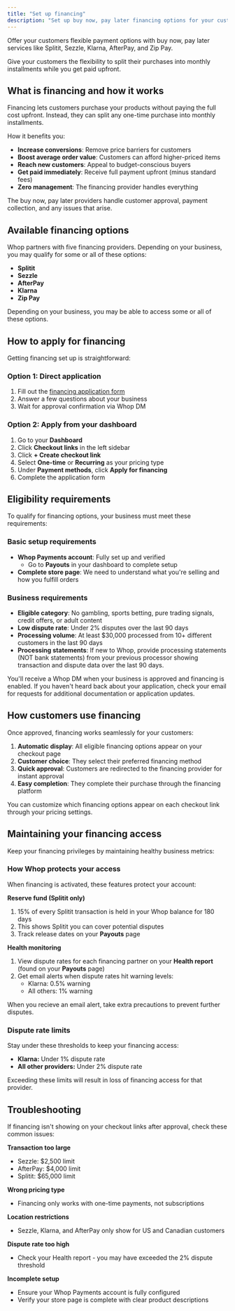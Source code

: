 ```yaml
---
title: "Set up financing"
description: "Set up buy now, pay later financing options for your customers"
---
```


Offer your customers flexible payment options with buy now, pay later services like Splitit, Sezzle, Klarna, AfterPay, and Zip Pay.

Give your customers the flexibility to split their purchases into monthly installments while you get paid upfront. 

## What is financing and how it works

Financing lets customers purchase your products without paying the full cost upfront. Instead, they can split any one-time purchase into monthly installments.

How it benefits you:

- **Increase conversions**: Remove price barriers for customers
- **Boost average order value**: Customers can afford higher-priced items
- **Reach new customers**: Appeal to budget-conscious buyers
- **Get paid immediately**: Receive full payment upfront (minus standard fees)
- **Zero management**: The financing provider handles everything

The buy now, pay later providers handle customer approval, payment collection, and any issues that arise.

## Available financing options

Whop partners with five financing providers. Depending on your business, you may qualify for some or all of these options:

- **Splitit**
- **Sezzle**
- **AfterPay**
- **Klarna**
- **Zip Pay**

<Tip>
  Depending on your business, you may be able to access some or all of these options.
</Tip>

## How to apply for financing

Getting financing set up is straightforward:

### Option 1: Direct application

1. Fill out the [financing application form](https://hunterd.app.n8n.cloud/form/e9e21a0c-91d5-4cda-9b14-a9506be5af44)
2. Answer a few questions about your business
3. Wait for approval confirmation via Whop DM

### Option 2: Apply from your dashboard

1. Go to your **Dashboard**
2. Click **Checkout links** in the left sidebar
3. Click **\+ Create checkout link**
4. Select **One-time** or **Recurring** as your pricing type
5. Under **Payment methods**, click **Apply for financing**
6. Complete the application form

## Eligibility requirements

To qualify for financing options, your business must meet these requirements:

### Basic setup requirements

- **Whop Payments account**: Fully set up and verified
  - Go to **Payouts** in your dashboard to complete setup
- **Complete store page**: We need to understand what you're selling and how you fulfill orders

### Business requirements

- **Eligible category**: No gambling, sports betting, pure trading signals, credit offers, or adult content
- **Low dispute rate**: Under 2% disputes over the last 90 days
- **Processing volume**: At least \$30,000 processed from 10\+ different customers in the last 90 days
- **Processing statements**: If new to Whop, provide processing statements (NOT bank statements) from your previous processor showing transaction and dispute data over the last 90 days. 

<Tip>
  You'll receive a Whop DM when your business is approved and financing is enabled. If you haven't heard back about your application, check your email for requests for additional documentation or application updates.
</Tip>

## How customers use financing

Once approved, financing works seamlessly for your customers:

1. **Automatic display**: All eligible financing options appear on your checkout page
2. **Customer choice**: They select their preferred financing method
3. **Quick approval**: Customers are redirected to the financing provider for instant approval
4. **Easy completion**: They complete their purchase through the financing platform

You can customize which financing options appear on each checkout link through your pricing settings.

## Maintaining your financing access

Keep your financing privileges by maintaining healthy business metrics:

### How Whop protects your access

When financing is activated, these features protect your account:

**Reserve fund (Splitit only)**

1. 15% of every Splitit transaction is held in your Whop balance for 180 days
2. This shows Splitit you can cover potential disputes
3. Track release dates on your **Payouts** page

**Health monitoring**

1. View dispute rates for each financing partner on your **Health report** (found on your **Payouts** page)
2. Get email alerts when dispute rates hit warning levels:
   - Klarna: 0.5% warning
   - All others: 1% warning

<Tip>
  When you recieve an email alert, take extra precautions to prevent further disputes. 
</Tip>

### Dispute rate limits

Stay under these thresholds to keep your financing access:

- **Klarna:** Under 1% dispute rate
- **All other providers:** Under 2% dispute rate

Exceeding these limits will result in loss of financing access for that provider.

## Troubleshooting

If financing isn't showing on your checkout links after approval, check these common issues:

**Transaction too large**

- Sezzle: \$2,500 limit
- AfterPay: \$4,000 limit
- Splitit: \$65,000 limit

**Wrong pricing type**

- Financing only works with one-time payments, not subscriptions

**Location restrictions**

- Sezzle, Klarna, and AfterPay only show for US and Canadian customers

**Dispute rate too high**

- Check your Health report - you may have exceeded the 2% dispute threshold

**Incomplete setup**

- Ensure your Whop Payments account is fully configured
- Verify your store page is complete with clear product descriptions
